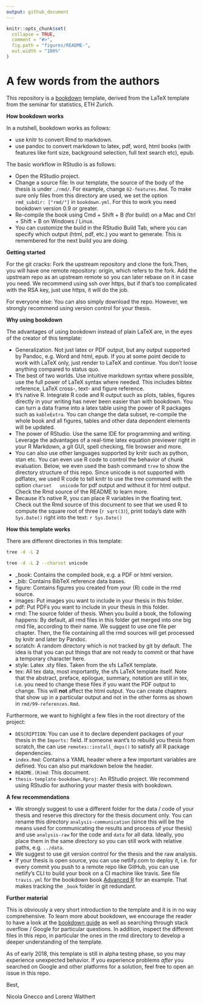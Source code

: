 ```yaml
---
output: github_document
---
```


<!-- README.md is generated from README.Rmd. Please edit that file -->

```r
knitr::opts_chunk$set(
  collapse = TRUE,
  comment = "#>",
  fig.path = "figures/README-",
  out.width = "100%"
)
```

# A few words from the authors {-}

This repository is a [bookdown](https://github.com/rstudio/bookdown) template, 
derived from the LaTeX template from the seminar for statistics, ETH Zurich.

**How bookdown works**

In a nutshell, bookdown works as follows:

* use knitr to convert Rmd to markdown.
* use pandoc to convert markdown to latex, pdf, word, html books (with features
  like font size, background selection, full text search etc), epub.

The basic workflow in RStudio is as follows:

* Open the RStudio project.
* Change a source file: In our template, the source of the body of the thesis
  is under `./rmd/`. For example, change `02-features.Rmd`. To make sure only
  files from this directory are used, we set the option `rmd_subdir: ["rmd/"]`
  in `bookdown.yml`. For this to work you need bookdown version 0.9 or greater.
* Re-compile the book using Cmd + Shift + B (for build) on a Mac and Ctrl + 
  Shift + B on Windows / Linux.
* You can customize the build in the RStudio Build Tab, where you can specify
  which output (html, pdf, etc.) you want to generate. This is remembered for the
  next build you are doing.

**Getting started**

For the git cracks: Fork the upstream repository and clone the fork.Then, you will have one remote
repository: origin, which refers to the fork. Add the upstream repo as an
upstream remote so you can later rebase on it in case you need. We recommend
using ssh over https, but if that's too complicated with the RSA key, just 
use https, it will do the job.

For everyone else: You can also simply download the repo.
However, we strongly recommend using version control for your thesis.

**Why using bookdown**

The advantages of using bookdown instead of plain LaTeX are, in the eyes of the
creator of this template:

* Generalization. Not just latex or PDF output, but any output supported by
  Pandoc, e.g. Word and html, epub. If you at some point decide to work with 
  LaTeX only, just render to LaTeX and continue. You don't loose anything 
  compared to status quo.
* The best of two worlds. Use intuitive markdown syntax where possible, use the
  full power of LaTeX syntax where needed. This includes bibtex reference, LaTeX 
  cross-, text- and figure reference.
* It's native R. Integrate R code and R output such as plots, tables, figures
  directly in your writing has never been easier than with bookdown. You can turn
  a data frame into a latex table using the power of R packages such as
  `kableExtra`. You can change the data subset, re-compile the whole book and 
  all figures, tables and other data dependent elements will be updated.
* The power of RStudio. Use the same IDE for programming and writing. Leverage
  the advantages of a real-time latex  equation previewer right in your R
  Markdown, a git GUI, spell checking, file browser and more.
* You can also use other languages supported by knitr such as
  python, stan etc. You can even use R code to control the behavior of chunk 
  evaluation. Below, we even used the bash command `tree` to show the
  directory structure of this repo. Since unicode is not supported with pdflatex,
  we used R code to tell knitr to use the tree command with the option `charset
  unicode` for pdf output and without it for html output. Check the Rmd source 
  of the README to learn more.
* Because it's native R, you can place R variables in the floating text. Check
  out the Rmd source of this document to see that we used R to compute the square
  root of three (`r sqrt(3)`), print today's date with `Sys.Date()` right into the
  text: `r Sys.Date()`

**How this template works**

There are different directories in this template:

```bash
tree -d -L 2
```

```bash
tree -d -L 2 --charset unicode
```

* _book: Contains the compiled book, e.g. a PDF or html version.
* _bib: Contains BibTeX reference data bases.
* figure: Contains figures you created from your (R) code in the rmd source.
* images: Put images you want to include in your thesis in this folder.
* pdf: Put PDFs you want to include in your thesis in this folder.
* rmd: The source folder of thesis. When you build a book, the following
  happens: By default, all rmd files in this folder get merged into one big rmd
  file, according to their name. We suggest to use one file per chapter. Then, the
  file containing all the rmd sources will get processed by knitr and later by
  Pandoc.
* scratch: A random directory which is not tracked by git by default. The idea
  is that you can put things that are not ready to commit or that have a temporary
  character here.
* style: Latex .sty files. Taken from the sfs LaTeX template.
* tex: All tex data, most importantly, the sfs LaTeX template itself. Note that
  the abstract, preface, epilogue, summary, notation are still in tex, i.e. you
  need to change these files if you want the PDF output to change. This will
  **not** affect the html output. You can create chapters that show up in a
  particular output and not in the other forms as shown in
  `rmd/99-references.Rmd`.

Furthermore, we want to highlight a few files in the root directory of the
project:

* `DESCRIPTION`: You can use it to declare dependent packages of your thesis in
  the `Imports:` field. If someone want's to rebuild you thesis from scratch, the
  can use `remotes::install_deps()` to satisfy all R package dependencies.
* `index.Rmd`: Contains a YAML header where a few important variables are
  defined. You can also put markdown below the header.
* `README.(R)md`: This document.
* `thesis-template-bookdown.Rproj`: An RStudio project. We recommend using
  RStudio for authoring your master thesis with bookdown.

**A few recommendations**

* We strongly suggest to use a different folder for the data / code of your
  thesis and reserve this directory for the thesis document only. You can rename
  this directory `analysis-communication` (since this will be the means used for
  communicating the results and process of your thesis) and use `analysis-raw` for
  the code and `data` for all data. Ideally, you place them in the same directory
  so you can still work with relative paths, e.g. `../data`.
* We suggest to use git version control for the thesis and the raw analysis.
* If your thesis is open source, you can use netlify.com to deploy it, i.e. for
  every commit you push to a remote repo like GitHub, you can use netlify's CLI to
  build your book on a CI machine like travis. See file `travis.yml` for the
  bookdown book [Advanced
  R](https://github.com/hadley/adv-r/tree/88dcb07e2b2ae634af6cdeafff2f3ea976077064)
  for an example. That makes tracking the `_book` folder in git redundant.

**Further material**

This is obviously a very short introduction to the template and it is in no way
comprehensive. To learn more about bookdown, we encourage the reader to have a
look at the [bookdown guide](https://bookdown.org/yihui/bookdown/) as well as
searching through stack overflow / Google for particular questions. In addition,
inspect the different files in this repo, in particular the ones in the rmd
directory to develop a deeper understanding of the template.

As of early 2018, this template is still in alpha testing phase, so you may
experience unexpected behavior. If you experience problems 
*after* you searched on Google and other platforms for a solution, feel free to 
open an issue in this repo.


Best,

Nicola Gnecco and Lorenz Walthert

